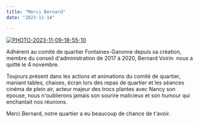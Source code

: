 ```yaml
---
title: "Merci Bernard"
date: "2023-11-14"

---
```


[![PHOTO-2023-11-09-18-55-10](/uploads/PHOTO-2023-11-09-18-55-10.jpg)](http://fontaines-garonne.fr/wp-content/uploads/2023/11/PHOTO-2023-11-09-18-55-10.jpg)

Adhérent au comité de quartier Fontaines-Garonne depuis sa création, membre du conseil d'administration de 2017 à 2020, Bernard Voirin  nous a quitté le 4 novembre.

Toujours présent dans les actions et animations du comité de quartier, maniant tables, chaises, écran lors des repas de quartier et les séances cinéma de plein air, acteur majeur des trocs plantes avec Nancy son épouse, nous n'oublierons jamais son sourire malicieux et son humour qui enchantait nos réunions.

Merci Bernard, notre quartier a eu beaucoup de chance de t'avoir.
